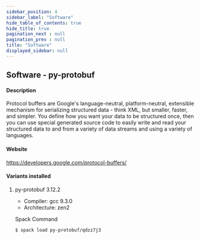 ```yaml
---
sidebar_position: 4
sidebar_label: "Software"
hide_table_of_contents: true
hide_title: true
pagination_next : null
pagination_prev : null
title: "Software"
displayed_sidebar: null
---
```


## Software - py-protobuf


#### Description
Protocol buffers are Google's language-neutral, platform-neutral, extensible mechanism for serializing structured data - think XML, but smaller, faster, and simpler. You define how you want your data to be structured once, then you can use special generated source code to easily write and read your structured data to and from a variety of data streams and using a variety of languages.

#### Website
https://developers.google.com/protocol-buffers/

#### Variants installed

1. py-protobuf 3.12.2

    - Compiler: gcc 9.3.0
    - Architecture: zen2

    Spack Command
    ```bash
    $ spack load py-protobuf/qdzz7j3
    ```
